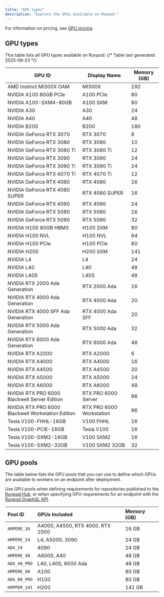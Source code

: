 ```yaml
---
title: "GPU types"
description: "Explore the GPUs available on Runpod."
---
```


For information on pricing, see [GPU pricing](https://www.runpod.io/gpu-instance/pricing).

## GPU types

This table lists all GPU types available on Runpod:
{/* Table last generated: 2025-08-23 */}

| GPU ID                                            | Display Name             |   Memory (GB) |
|---------------------------------------------------|--------------------------|---------------|
| AMD Instinct MI300X OAM                           | MI300X                   |           192 |
| NVIDIA A100 80GB PCIe                             | A100 PCIe                |            80 |
| NVIDIA A100-SXM4-80GB                             | A100 SXM                 |            80 |
| NVIDIA A30                                        | A30                      |            24 |
| NVIDIA A40                                        | A40                      |            48 |
| NVIDIA B200                                       | B200                     |           180 |
| NVIDIA GeForce RTX 3070                           | RTX 3070                 |             8 |
| NVIDIA GeForce RTX 3080                           | RTX 3080                 |            10 |
| NVIDIA GeForce RTX 3080 Ti                        | RTX 3080 Ti              |            12 |
| NVIDIA GeForce RTX 3090                           | RTX 3090                 |            24 |
| NVIDIA GeForce RTX 3090 Ti                        | RTX 3090 Ti              |            24 |
| NVIDIA GeForce RTX 4070 Ti                        | RTX 4070 Ti              |            12 |
| NVIDIA GeForce RTX 4080                           | RTX 4080                 |            16 |
| NVIDIA GeForce RTX 4080 SUPER                     | RTX 4080 SUPER           |            16 |
| NVIDIA GeForce RTX 4090                           | RTX 4090                 |            24 |
| NVIDIA GeForce RTX 5080                           | RTX 5080                 |            16 |
| NVIDIA GeForce RTX 5090                           | RTX 5090                 |            32 |
| NVIDIA H100 80GB HBM3                             | H100 SXM                 |            80 |
| NVIDIA H100 NVL                                   | H100 NVL                 |            94 |
| NVIDIA H100 PCIe                                  | H100 PCIe                |            80 |
| NVIDIA H200                                       | H200 SXM                 |           141 |
| NVIDIA L4                                         | L4                       |            24 |
| NVIDIA L40                                        | L40                      |            48 |
| NVIDIA L40S                                       | L40S                     |            48 |
| NVIDIA RTX 2000 Ada Generation                    | RTX 2000 Ada             |            16 |
| NVIDIA RTX 4000 Ada Generation                    | RTX 4000 Ada             |            20 |
| NVIDIA RTX 4000 SFF Ada Generation                | RTX 4000 Ada SFF         |            20 |
| NVIDIA RTX 5000 Ada Generation                    | RTX 5000 Ada             |            32 |
| NVIDIA RTX 6000 Ada Generation                    | RTX 6000 Ada             |            48 |
| NVIDIA RTX A2000                                  | RTX A2000                |             6 |
| NVIDIA RTX A4000                                  | RTX A4000                |            16 |
| NVIDIA RTX A4500                                  | RTX A4500                |            20 |
| NVIDIA RTX A5000                                  | RTX A5000                |            24 |
| NVIDIA RTX A6000                                  | RTX A6000                |            48 |
| NVIDIA RTX PRO 6000 Blackwell Server Edition      | RTX PRO 6000 Server      |            96 |
| NVIDIA RTX PRO 6000 Blackwell Workstation Edition | RTX PRO 6000 Workstation |            96 |
| Tesla V100-FHHL-16GB                              | V100 FHHL                |            16 |
| Tesla V100-PCIE-16GB                              | Tesla V100               |            16 |
| Tesla V100-SXM2-16GB                              | V100 SXM2                |            16 |
| Tesla V100-SXM2-32GB                              | V100 SXM2 32GB           |            32 |

## GPU pools

The table below lists the GPU pools that you can use to define which GPUs are available to workers on an endpoint after deployment.

Use GPU pools when defining requirements for repositories published to the [Runpod Hub](/hub/publishing-guide#runpod-configuration), or when specifying GPU requirements for an endpoint with the [Runpod GraphQL API](https://graphql-spec.runpod.io/).

| Pool ID | GPUs Included                     | Memory (GB)   |
| :-------------- | :-------------------------------- | :----- |
| `AMPERE_16`     | A4000, A4500, RTX 4000, RTX 2000 | 16 GB  |
| `AMPERE_24`     | L4, A5000, 3090                   | 24 GB  |
| `ADA_24`        | 4090                              | 24 GB  |
| `AMPERE_48`     | A6000, A40                        | 48 GB  |
| `ADA_48_PRO`    | L40, L40S, 6000 Ada               | 48 GB  |
| `AMPERE_80`     | A100                              | 80 GB  |
| `ADA_80_PRO`    | H100                              | 80 GB  |
| `HOPPER_141`    | H200                              | 141 GB |

